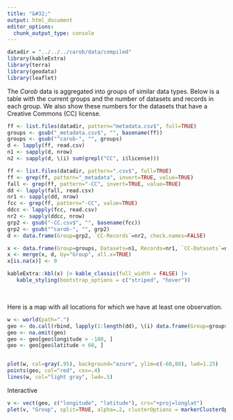 ```yaml
---
title: "&#32;"
output: html_document
editor_options: 
  chunk_output_type: console
---
```


```r
datadir = "../../../carob/data/compiled"
library(kableExtra)
library(terra)
library(geodata)
library(leaflet)
```

The *Carob* data is aggregated into groups of similar data types. Below is a table with the current groups and the number of datasets and records in each group. We also show these numbers for the datasets that have a Creative Commons (CC) license.

```r
ff <- list.files(datadir, pattern="metadata.csv$", full=TRUE)
groups <- gsub("_metadata.csv$", "", basename(ff))
groups <- gsub("^carob-", "", groups)
d <- lapply(ff, read.csv)
n1 <- sapply(d, nrow)
n2 <- sapply(d, \(i) sum(grepl("CC", i$license)))

ff <- list.files(datadir, pattern=".csv$", full=TRUE)
ff <- grep(ff, pattern="_metadata", invert=TRUE, value=TRUE)
fall <- grep(ff, pattern="-CC", invert=TRUE, value=TRUE)
dd <- lapply(fall, read.csv)
nr1 <- sapply(dd, nrow)
fcc <- grep(ff, pattern="-CC", value=TRUE)
ddcc <- lapply(fcc, read.csv)
nr2 <- sapply(ddcc, nrow)
grp2 <- gsub("-CC.csv$", "", basename(fcc))
grp2 <- gsub("^carob-", "", grp2)
d <- data.frame(Group=grp2, `CC-Records`=nr2, check.names=FALSE)

x <- data.frame(Group=groups, Datasets=n1, Records=nr1, `CC-Datasets`=n2, check.names=FALSE)
x <- merge(x, d, by="Group", all.x=TRUE)
x[is.na(x)] <- 0

kableExtra::kbl(x) |> kable_classic(full_width = FALSE) |>
   kable_styling(bootstrap_options = c("striped", "hover"))
```

<br>

Here is a map with all locations for which we have at least one observation.

```r
w <- world(path=".")
geo <- do.call(rbind, lapply(1:length(dd), \(i) data.frame(Group=groups[i], dd[[i]][, c("longitude", "latitude")]))) |> unique()
geo <- na.omit(geo)
geo <- geo[geo$longitude > -180, ]
geo <- geo[geo$latitude < 60, ]


plot(w, col=gray(.95), background="azure", ylim=c(-60,80), lwd=1.25)
points(geo, col="red", cex=.4)
lines(w, col="light gray", lwd=.5)
``` 

Interactive 

```r
v <- vect(geo, c("longitude", "latitude"), crs="+proj=longlat")
plet(v, "Group", split=TRUE, alpha=.2, clusterOptions = markerClusterOptions())
```
